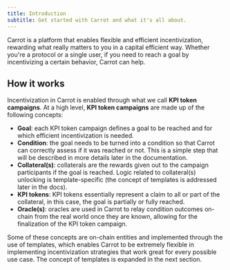 ```yaml
---
title: Introduction
subtitle: Get started with Carrot and what it's all about.
---
```


Carrot is a platform that enables flexible and efficient incentivization,
rewarding what really matters to you in a capital efficient way. Whether you're
a protocol or a single user, if you need to reach a goal by incentivizing a
certain behavior, Carrot can help.

## How it works

Incentivization in Carrot is enabled through what we call **KPI token
campaigns**. At a high level, **KPI token campaigns** are made up of the
following concepts:

-   **Goal**: each KPI token campaign defines a goal to be reached and for which
    efficient incentivization is needed.
-   **Condition**: the goal needs to be turned into a condition so that Carrot
    can correctly assess if it was reached or not. This is a simple step that
    will be described in more details later in the documentation.
-   **Collateral(s)**: collaterals are the rewards given out to the campaign
    participants if the goal is reached. Logic related to collateral(s)
    unlocking is template-specific (the concept of templates is addressed later
    in the docs).
-   **KPI tokens**: KPI tokens essentially represent a claim to all or part of
    the collateral, in this case, the goal is partially or fully reached.
-   **Oracle(s)**: oracles are used in Carrot to relay condition outcomes
    on-chain from the real world once they are known, allowing for the
    finalization of the KPI token campaign.

Some of these concepts are on-chain entities and implemented through the use of
templates, which enables Carrot to be extremely flexible in implementing
incentivization strategies that work great for every possible use case. The
concept of templates is expanded in the next section.
